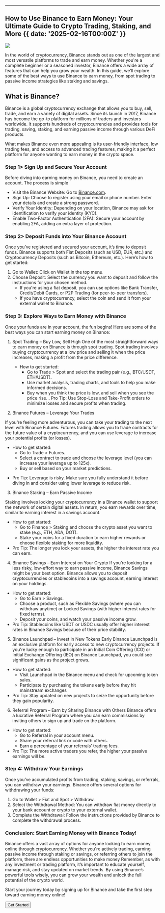

---
## How to Use Binance to Earn Money: Your Ultimate Guide to Crypto Trading, Staking, and More {{ date: '2025-02-16T00:00Z' }}

![](@/images/binance.jpg)

In the world of cryptocurrency, Binance stands out as one of the largest and most versatile platforms to trade and earn money. 
Whether you're a complete beginner or a seasoned investor, Binance offers a wide array of features that can help you grow your wealth. 
In this guide, we’ll explore some of the best ways to use Binance to earn money, from spot trading to passive income strategies like staking and savings.

## What is Binance?

Binance is a global cryptocurrency exchange that allows you to buy, sell, trade, and earn a variety of digital assets. Since its launch in 2017, Binance has become the go-to platform for millions of traders and investors worldwide. It supports hundreds of cryptocurrencies and provides tools for trading, saving, staking, and earning passive income through various DeFi products.

What makes Binance even more appealing is its user-friendly interface, low trading fees, and access to advanced trading features, making it a perfect platform for anyone wanting to earn money in the crypto space.


### <SparkleIcon /> Step 1> Sign Up and Secure Your Account

Before diving into earning money on Binance, you need to create an account. The process is simple

- Visit the Binance Website: Go to <a href="">Binance.com</a>.
- Sign Up: Choose to register using your email or phone number. Enter your details and create a strong password.
- Verify Your Identity: Depending on your location, Binance may ask for identification to verify your identity (KYC).
- Enable Two-Factor Authentication (2FA): Secure your account by enabling 2FA, adding an extra layer of protection.

### <SparkleIcon /> Step 2> Deposit Funds into Your Binance Account
Once you’ve registered and secured your account, it’s time to deposit funds. Binance supports both Fiat Deposits (such as USD, EUR, etc.) and Cryptocurrency Deposits (such as Bitcoin, Ethereum, etc.). Here’s how to get started:

1. Go to Wallet: Click on Wallet in the top menu.
1. Choose Deposit: Select the currency you want to deposit and follow the instructions for your chosen method.
    - If you're using a fiat deposit, you can use options like Bank Transfer, Credit/Debit Cards, or P2P Trading (for peer-to-peer transfers).
    - If you have cryptocurrency, select the coin and send it from your external wallet to Binance.

### <SparkleIcon /> Step 3: Explore Ways to Earn Money with Binance
Once your funds are in your account, the fun begins! Here are some of the best ways you can start earning money on Binance:
1. Spot Trading – Buy Low, Sell High
One of the most straightforward ways to earn money on Binance is through spot trading. Spot trading involves buying cryptocurrency at a low price and selling it when the price increases, making a profit from the price difference.
    - How to get started:
        - Go to Trade > Spot and select the trading pair (e.g., BTC/USDT, ETH/USDT).
        - Use market analysis, trading charts, and tools to help you make informed decisions.
        - Buy when you think the price is low, and sell when you see the price rise.
    . Pro Tip: Use Stop-Loss and Take-Profit orders to minimize losses and secure profits when trading.

2. Binance Futures – Leverage Your Trades

If you're feeling more adventurous, you can take your trading to the next level with Binance Futures. Futures trading allows you to trade contracts for the future value of a cryptocurrency, and you can use leverage to increase your potential profits (or losses).
- How to get started:
    - Go to Trade > Futures.
    - Select a contract to trade and choose the leverage level (you can increase your leverage up to 125x).
    - Buy or sell based on your market predictions.
* Pro Tip: Leverage is risky. Make sure you fully understand it before diving in and consider using lower leverage to reduce risk.

3. Binance Staking – Earn Passive Income

Staking involves locking your cryptocurrency in a Binance wallet to support the network of certain digital assets. In return, you earn rewards over time, similar to earning interest in a savings account.
- How to get started:
    - Go to Finance > Staking and choose the crypto asset you want to stake (e.g., ETH, ADA, DOT).
    - Stake your coins for a fixed duration to earn higher rewards or choose flexible staking for more liquidity.
- Pro Tip: The longer you lock your assets, the higher the interest rate you can earn.

4. Binance Savings – Earn Interest on Your Crypto
If you’re looking for a less risky, low-effort way to earn passive income, Binance Savings might be your best option. Binance allows you to deposit cryptocurrencies or stablecoins into a savings account, earning interest on your holdings.
- How to get started:
    - Go to Earn > Savings.
    - Choose a product, such as Flexible Savings (where you can withdraw anytime) or Locked Savings (with higher interest rates for fixed terms).
    - Deposit your coins, and watch your passive income grow.
- Pro Tip: Stablecoins like USDT or USDC usually offer higher interest rates in Binance Savings because of their price stability.

5. Binance Launchpad – Invest in New Tokens Early
Binance Launchpad is an exclusive platform for early access to new cryptocurrency projects. If you're lucky enough to participate in an Initial Coin Offering (ICO) or Initial Exchange Offering (IEO) on Binance Launchpad, you could see significant gains as the project grows.
- How to get started:
    - Visit Launchpad in the Binance menu and check for upcoming token sales.
    - Participate by purchasing the tokens early before they hit mainstream exchanges
- Pro Tip: Stay updated on new projects to seize the opportunity before they gain popularity.

6. Referral Program – Earn by Sharing Binance with Others
Binance offers a lucrative Referral Program where you can earn commissions by inviting others to sign up and trade on the platform.
- How to get started:
    - Go to Referral in your account menu.
    - Share your referral link or code with others.
    - Earn a percentage of your referrals’ trading fees.
- Pro Tip: The more active traders you refer, the higher your passive earnings will be.

### <SparkleIcon /> Step 4: Withdraw Your Earnings
Once you’ve accumulated profits from trading, staking, savings, or referrals, you can withdraw your earnings. Binance offers several options for withdrawing your funds:
1. Go to Wallet > Fiat and Spot > Withdraw.
2. Select the Withdrawal Method: You can withdraw fiat money directly to your bank account or crypto to your external wallet.
3. Complete the Withdrawal: Follow the instructions provided by Binance to complete the withdrawal process.

### <SparkleIcon /> Conclusion: Start Earning Money with Binance Today!

Binance offers a vast array of options for anyone looking to earn money online through cryptocurrency. 
Whether you're actively trading, earning passive income through staking or savings, or referring others to join the platform, there are endless opportunities to make money
Remember, as with any investment or trading platform, it’s important to educate yourself, manage risk, and stay updated on market trends. By using Binance’s powerful tools wisely, you can grow your wealth and unlock the full potential of the crypto world.

Start your journey today by signing up for Binance and take the first step toward earning money online!
<div className="container py-5 px-5 mx-0 min-w-full flex flex-col items-center"><Button arrow className="animate-bounce"> Get Started </Button></div>

